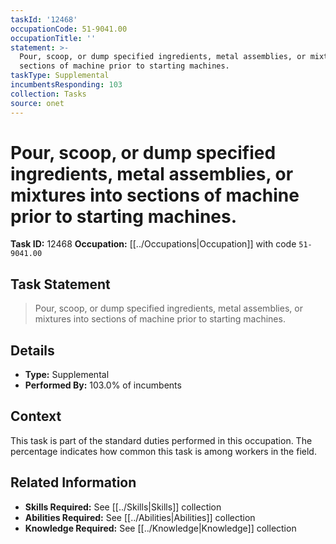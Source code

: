 ```yaml
---
taskId: '12468'
occupationCode: 51-9041.00
occupationTitle: ''
statement: >-
  Pour, scoop, or dump specified ingredients, metal assemblies, or mixtures into
  sections of machine prior to starting machines.
taskType: Supplemental
incumbentsResponding: 103
collection: Tasks
source: onet
---
```

# Pour, scoop, or dump specified ingredients, metal assemblies, or mixtures into sections of machine prior to starting machines.

**Task ID:** 12468
**Occupation:** [[../Occupations|Occupation]] with code `51-9041.00`

## Task Statement

> Pour, scoop, or dump specified ingredients, metal assemblies, or mixtures into sections of machine prior to starting machines.

## Details

- **Type:** Supplemental
- **Performed By:** 103.0% of incumbents

## Context

This task is part of the standard duties performed in this occupation. The percentage indicates how common this task is among workers in the field.

## Related Information

- **Skills Required:** See [[../Skills|Skills]] collection
- **Abilities Required:** See [[../Abilities|Abilities]] collection
- **Knowledge Required:** See [[../Knowledge|Knowledge]] collection
